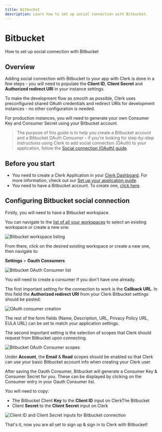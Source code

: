 ```yaml
---
title: Bitbucket
description: Learn how to set up social connection with Bitbucket.
---
```


# Bitbucket

How to set up social connection with Bitbucket

## Overview

Adding social connection with Bitbucket to your app with Clerk is done in a few steps - you will need to populate the **Client ID**, **Client Secret** and **Authorized redirect URI** in your instance settings.

To make the development flow as smooth as possible, Clerk uses  preconfigured shared OAuth credentials and redirect URIs for development instances - no other configuration is needed.

For production instances, you will need to generate your own Consumer Key and Consumer Secret using your Bitbucket account.

> The purpose of this guide is to help you create a Bitbucket account and a Bitbucket OAuth Consumer - if you're looking for step-by-step instructions using Clerk to add social connection (OAuth) to your  application, follow the [Social connection (OAuth) guide](https://clerk.com/docs/authentication/social-connections-oauth).

## Before you start

*   You need to create a Clerk Application in your [Clerk Dashboard](https://dashboard.clerk.dev/). For more information, check out our [Set up your application guide](/get-started/setup-clerk).
*   You need to have a Bitbucket account. To create one, [click here](https://bitbucket.org/account/signup).

## Configuring Bitbucket social connection

Firstly, you will need to have a Bitbucket workspace.

You can navigate to the [list of all your workspaces](https://bitbucket.org/account/workspaces/) to select an existing workspace or create a new one:

![Bitbucket workspace listing](/docs/images/authentication-providers/bitbucket/005f4b20222a0641a443f750e24d26fd088324db-3360x1896.png)

From there, click on the desired existing workspace or create a new one, then navigate to:

**Settings** > **Oauth Consumers**

![Bitbucket OAuth Consumer list](/docs/images/authentication-providers/bitbucket/b072d3a9f269a46468e651646d08522aa253fdaf-3360x1782.png)

You will need to create a consumer if you don't have one already.

The first important setting for the connection to work is the **Callback URL**. In this field the **Authorized redirect URI** from your Clerk Bitbucket settings should be pasted:

![OAuth consumer creation](/docs/images/authentication-providers/bitbucket/3c3f5f49188f740839a9e0f348ffe4d34a5300c3-3360x1782.png)

The rest of the form fields (Name, Description, URL, Privacy Policy URL,  EULA URL) can be set to match your application settings.

The second important setting is the selection of scopes that Clerk should request from Bitbucket upon connecting.

![Bitbucket OAuth Consumer scopes](/docs/images/authentication-providers/bitbucket/65aee792cbde8564897d5f1110caf090789bf532-1304x942.png)

Under **Account**, the **Email** & **Read** scopes should be enabled so that Clerk can use your basic Bitbucket account info when creating your Clerk user.

After saving the Oauth Consumer, Bitbucket will generate a Consumer Key & Consumer Secret for you. These can be displayed by clicking on the  Consumer entry in your Oauth Consumer list.

You will need to copy:

*   The Bitbucket Client **Key** to the **Client ID** input on ClerkThe Bitbucket
*   Client **Secret** to the **Client Secret** input on Clerk

![Client ID and Client Secret inputs for Bitbucket connection](/docs/images/authentication-providers/bitbucket/c29fd970821d0746e7637f69bf8f411695638834-1220x784.png)

That's it, now you are all set to sign up & sign in to Clerk with Bitbucket!
